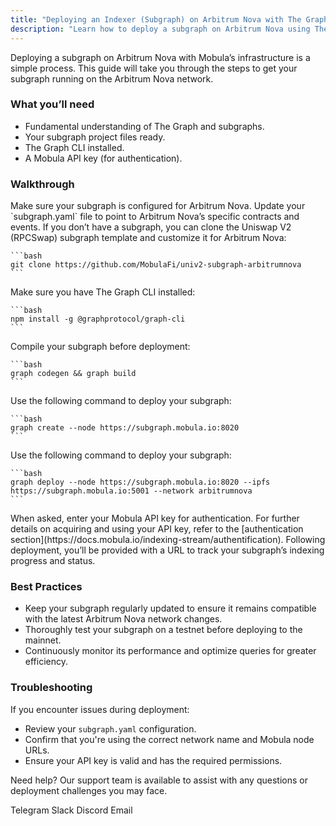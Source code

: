 ```yaml
---
title: "Deploying an Indexer (Subgraph) on Arbitrum Nova with The Graph"
description: "Learn how to deploy a subgraph on Arbitrum Nova using The Graph for efficient blockchain data indexing and querying."
---
```


Deploying a subgraph on Arbitrum Nova with Mobula’s infrastructure is a simple process. This guide will take you through the steps to get your subgraph running on the Arbitrum Nova network.

### What you’ll need

- Fundamental understanding of The Graph and subgraphs.
- Your subgraph project files ready.
- The Graph CLI installed.
- A Mobula API key (for authentication).

### Walkthrough

<Steps>
  <Step title="Prepare Your Subgraph">
    Make sure your subgraph is configured for Arbitrum Nova. Update your `subgraph.yaml` file to point to Arbitrum Nova’s specific contracts and events. If you don’t have a subgraph, you can clone the Uniswap V2 (RPCSwap) subgraph template and customize it for Arbitrum Nova:

    ```bash
    git clone https://github.com/MobulaFi/univ2-subgraph-arbitrumnova
    ```
  </Step>

  <Step title="Install Dependencies">
    Make sure you have The Graph CLI installed:

    ```bash
    npm install -g @graphprotocol/graph-cli
    ```
  </Step>

  <Step title="Build Your Subgraph">
    Compile your subgraph before deployment:

    ```bash
    graph codegen && graph build
    ```
  </Step>

  <Step title="Create the Subgraph">
    Use the following command to deploy your subgraph:

    ```bash
    graph create --node https://subgraph.mobula.io:8020
    ```
  </Step>

  <Step title="Deploy to Mobula's Arbitrum Nova Node">
    Use the following command to deploy your subgraph:

    ```bash
    graph deploy --node https://subgraph.mobula.io:8020 --ipfs https://subgraph.mobula.io:5001 --network arbitrumnova
    ```
  </Step>

  <Step title="Authenticate">
    When asked, enter your Mobula API key for authentication. For further details on acquiring and using your API key, refer to the [authentication section](https://docs.mobula.io/indexing-stream/authentification).
  </Step>

  <Step title="Monitor Deployment">
    Following deployment, you’ll be provided with a URL to track your subgraph’s indexing progress and status.
  </Step>
</Steps>

### Best Practices

- Keep your subgraph regularly updated to ensure it remains compatible with the latest Arbitrum Nova network changes.
- Thoroughly test your subgraph on a testnet before deploying to the mainnet.
- Continuously monitor its performance and optimize queries for greater efficiency.

### Troubleshooting

If you encounter issues during deployment:

- Review your `subgraph.yaml` configuration.
- Confirm that you're using the correct network name and Mobula node URLs.
- Ensure your API key is valid and has the required permissions.

Need help? Our support team is available to assist with any questions or deployment challenges you may face.

<CardGroup>
  <Card title="Support" icon="Telegram" href="https://t.me/MobulaPartnerBot?start=Mobula_API_Support_Key">Telegram</Card>
  <Card title="Support" icon="Slack" href="https://join.slack.com/t/mobulaapi/shared_invite/zt-29zrrpjnl-I0tyD73sy7zKy8q~KLL3Ug">Slack</Card>
  <Card title="Support" icon="Discord" href="https://discord.gg/JVT7xKm3AD">Discord</Card>
  <Card title="Email Support" icon="envelope" href="mailto:contact@mobulalabs.org">Email</Card>
</CardGroup>
